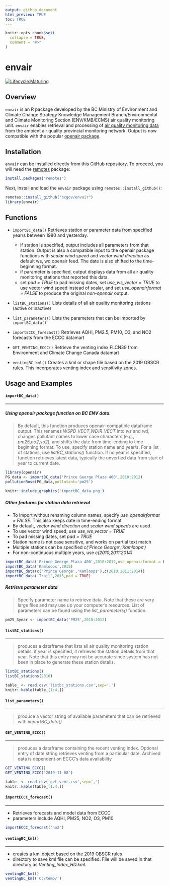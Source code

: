 ```yaml
---
output: github_document
html_preview: TRUE
toc: TRUE
---
```


<!-- Edit the README.Rmd only!!! The README.md is generated automatically from README.Rmd. -->

```r
knitr::opts_chunk$set(
  collapse = TRUE,
  comment = "#>"
)
```

# envair

[![Lifecycle:Maturing](https://img.shields.io/badge/Lifecycle-Maturing-007EC6)](<Redirect-URL>)  

## Overview

`envair` is an R package developed by the BC Ministry of Environment and Climate Change Strategy Knowledge Management Branch/Environmental and Climate Monitoring Section (ENV/KMB/ECMS) air quality monitoring unit. `envair` enables retrieval and processing of [air quality monitoring data](https://envistaweb.env.gov.bc.ca/) from the ambient air quality provincial monitoring network. Output is now compatible with the popular [openair package](https://cran.r-project.org/web/packages/openair/openair.pdf).

## Installation 

`envair` can be installed directly from this GitHub repository. To proceed, you will need the [remotes](https://cran.r-project.org/package=remotes) package:

```r
install.packages("remotes")
```

Next, install and load the `envair` package using `remotes::install_github()`:

```r
remotes::install_github("bcgov/envair")
library(envair)
```

## Functions

* `importBC_data()` Retrieves station or parameter data from specified year/s between 1980 and yesterday.

    + if station is specified, output includes all parameters from that station. Output is also a compatible input to the openair package functions with _scalar wind speed_ and _vector wind direction_ as default ws, wd openair feed. The date is also shifted to the time-beginning format.
    + if parameter is specified, output displays data from all air quality monitoring stations that reported this data.
    + set _pad = TRUE_ to pad missing dates, set _use_ws_vector = TRUE_ to use vector wind speed instead of scalar, and 
      set _use_openairformat = FALSE_ to produce  the original *non-openair* output. 
    

* `listBC_stations()` Lists details of all air quality monitoring stations (active or inactive)

* `list_parameters()` Lists the parameters that can be imported by `importBC_data()`

* `importECCC_forecast()` Retrieves AQHI, PM2.5, PM10, O3, and NO2 forecasts from the ECCC datamart

* `GET_VENTING_ECCC()` Retrieve the venting index FLCN39 from Environment and Climate Change Canada datamart

* `ventingBC_kml()` Creates a kml or shape file based on the 2019 OBSCR rules. This incorporates venting index and sensitivity zones.

## Usage and Examples

#### `importBC_data()`

****************

##### Using *openair* package function on BC ENV data. 
>By default, this function produces openair-compatible dataframe output. This renames *WSPD_VECT*,*WDIR_VECT* into *ws* and *wd*, changes pollutant names to lower case characters (e.g., *pm25*,*no2*,*so2*), and shifts the date from time-ending to time-beginning format. 
>To use, specify station name and year/s. 
>For a list of stations, use *listBC_stations()* function. 
>If no year is specified, function retrieves latest data, typically the unverfied data from start of year to current date.

```r
library(openair)
PG_data <- importBC_data('Prince George Plaza 400',2010:2012)
pollutionRose(PG_data,pollutant='pm25')
```

```r
knitr::include_graphics('importBC_data.png')
```

##### Other features for station data retrieval
* To import without renaming column names, specify *use_openairformat = FALSE*. This also keeps date in time-ending format
* By default, _vector wind direction_ and _scalar wind speeds_ are used
* To use vector wind speed, use _use_ws_vector = TRUE_
* To pad missing dates, set _pad = TRUE_
* Station name is not case sensitive, and works on partial text match
* Multiple stations can be specified _c('Prince George','Kamloops')_
* For non-continuous multiple years, use _c(2010,2011:2014)_

```r
importBC_data('Prince George Plaza 400',2010:2012,use_openairformat = FALSE)
importBC_data('Kamloops',2015)
importBC_data(c('Prince George','Kamloops'),c(2010,2011:2014))
importBC_data('Trail',2015,pad = TRUE)              
```

##### Retrieve parameter data
>Specify parameter name to retrieve data. Note that these are very large files and may use up your computer's resources. List of parameters can be found using the *list_parameters()* function. 

```r
pm25_3year <- importBC_data('PM25',2010:2012)
```

#### `listBC_stations()`

****************

>produces a dataframe that lists all air quality monitoring station details. 
>if year is specified, it retrieves the station details from that year. Note that this entry may not be accurate since system has not been in place to generate these station details.

```r
listBC_stations()
listBC_stations(2016)
```


```r
table_ <- read.csv('listbc_stations.csv',sep=',')
knitr::kable(table_[1:4,])
```

#### `list_parameters()`

****************

>produce a vector string of available parameters that can be retrieved with *importBC_data()*

#### `GET_VENTING_ECCC()`

***************

>produces a dataframe containing the recent venting index. 
>Optional entry of date string retrieves venting from a particular date.
>Archived data is dependent on ECCC's data availability

```r
GET_VENTING_ECCC()
GET_VENTING_ECCC('2019-11-08')
```

```r
table_ <- read.csv('get_vent.csv',sep=',')
knitr::kable(table_[1:4,])
```

#### `importECCC_forecast()`

******************

* Retrieves forecasts and model data from ECCC
* parameters include AQHI, PM25, NO2, O3, PM10

```r
importECCC_forecast('no2')
```

#### `ventingBC_kml()`

******************

* creates a kml object based on the 2019 OBSCR rules
* directory to save kml file can be specified. File will be saved in that directory as _Venting_Index_HD.kml_.

```r
ventingBC_kml()
ventingBC_kml('C:/temp/')
```
